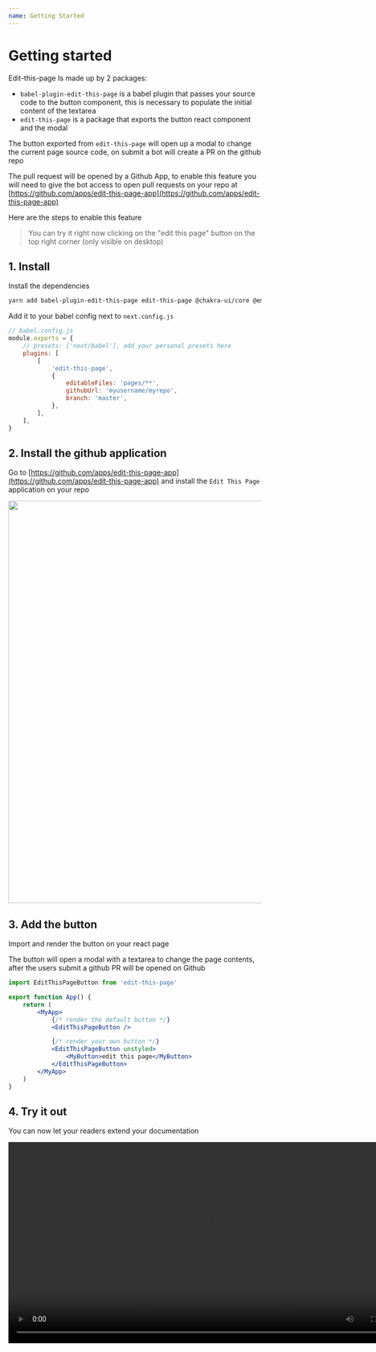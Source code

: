 ```yaml
---
name: Getting Started
---
```



# Getting started

Edit-this-page Is made up by 2 packages:

-   `babel-plugin-edit-this-page` is a babel plugin that passes your source code to the button component, this is necessary to populate the initial content of the textarea
-   `edit-this-page` is a package that exports the button react component and the modal

The button exported from `edit-this-page` will open up a modal to change the current page source code, on submit a bot will create a PR on the github repo

The pull request will be opened by a Github App, to enable this feature you will need to give the bot access to open pull requests on your repo at [https://github.com/apps/edit-this-page-app](https://github.com/apps/edit-this-page-app)

Here are the steps to enable this feature

> You can try it right now clicking on the "edit this page" button on the top right corner (only visible on desktop)

## 1. Install

Install the dependencies

```sh
yarn add babel-plugin-edit-this-page edit-this-page @chakra-ui/core @emotion/core @emotion/styled
```

Add it to your babel config next to `next.config.js`

```js
// babel.config.js
module.exports = {
    // presets: ['next/babel'], add your personal presets here
    plugins: [
        [
            'edit-this-page',
            {
                editableFiles: 'pages/**',
                githubUrl: 'myusername/myrepo',
                branch: 'master',
            },
        ],
    ],
}
```

## 2. Install the github application

Go to [https://github.com/apps/edit-this-page-app](https://github.com/apps/edit-this-page-app) and install the `Edit This Page` application on your repo

<img src='/edit-this-page/github_app.jpg' width='800px' />

## 3. Add the button

Import and render the button on your react page

The button will open a modal with a textarea to change the page contents, after the users submit a github PR will be opened on Github

```jsx
import EditThisPageButton from 'edit-this-page'

export function App() {
    return (
        <MyApp>
            {/* render the default button */}
            <EditThisPageButton />

            {/* render your own button */}
            <EditThisPageButton unstyled>
                <MyButton>edit this page</MyButton>
            </EditThisPageButton>
        </MyApp>
    )
}
```

## 4. Try it out

You can now let your readers extend your documentation

<video
    src='/edit-this-page/video.mp4'
    width='800px'
    autoplay='true'
    loop='true'
/>
